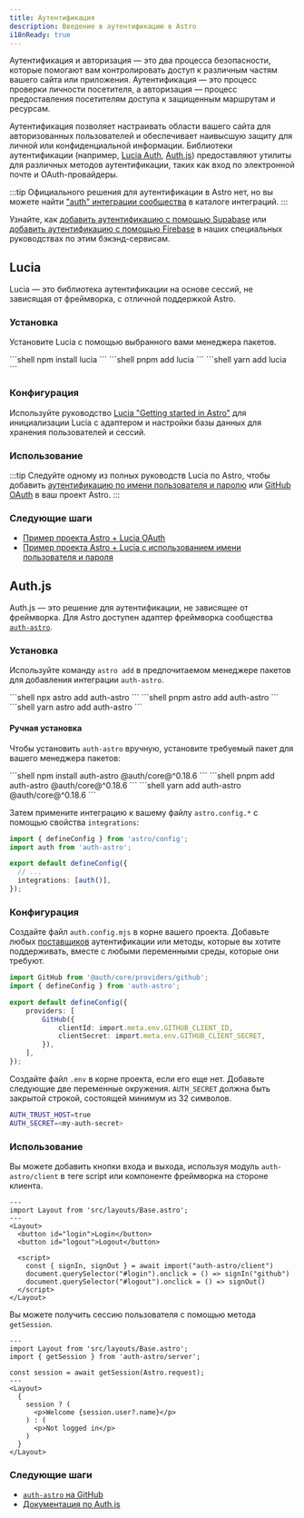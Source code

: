 ```yaml
---
title: Аутентификация
description: Введение в аутентификацию в Astro
i18nReady: true
---
```



Аутентификация и авторизация — это два процесса безопасности, которые помогают вам контролировать доступ к различным частям вашего сайта или приложения. Аутентификация — это процесс проверки личности посетителя, а авторизация — процесс предоставления посетителям доступа к защищенным маршрутам и ресурсам.

Аутентификация позволяет настраивать области вашего сайта для авторизованных пользователей и обеспечивает наивысшую защиту для личной или конфиденциальной информации. Библиотеки аутентификации (например, [Lucia Auth](https://lucia-auth.com/), [Auth.js](https://authjs.dev/)) предоставляют утилиты для различных методов аутентификации, таких как вход по электронной почте и OAuth-провайдеры.

:::tip
Официального решения для аутентификации в Astro нет, но вы можете найти ["auth" интеграции сообщества](https://astro.build/integrations/?search=auth) в каталоге интеграций.
:::

<ReadMore>Узнайте, как [добавить аутентификацию с помощью Supabase](/ru/guides/backend/supabase/#добавление-аутентификации-с-помощью-supabase) или [добавить аутентификацию с помощью Firebase](/ru/guides/backend/google-firebase/#добавление-аутентификации-с-помощью-firebase) в наших специальных руководствах по этим бэкэнд-сервисам.</ReadMore>

## Lucia

Lucia — это библиотека аутентификации на основе сессий, не зависящая от фреймворка, с отличной поддержкой Astro.

### Установка

Установите Lucia с помощью выбранного вами менеджера пакетов.

<PackageManagerTabs>
  <Fragment slot="npm">
  ```shell
  npm install lucia
  ```
  </Fragment>
  <Fragment slot="pnpm">
  ```shell
  pnpm add lucia
  ```
  </Fragment>
  <Fragment slot="yarn">
  ```shell
  yarn add lucia
  ```
  </Fragment>
</PackageManagerTabs>

### Конфигурация

Используйте руководство [Lucia "Getting started in Astro"](https://lucia-auth.com/getting-started/astro) для инициализации Lucia с адаптером и настройки базы данных для хранения пользователей и сессий.

### Использование

:::tip
Следуйте одному из полных руководств Lucia по Astro, чтобы добавить [аутентификацию по имени пользователя и паролю](https://lucia-auth.com/tutorials/username-and-password/astro) или [GitHub OAuth](https://lucia-auth.com/tutorials/github-oauth/astro) в ваш проект Astro.
:::

### Следующие шаги

- [Пример проекта Astro + Lucia OAuth](https://github.com/lucia-auth/examples/tree/main/astro/github-oauth)
- [Пример проекта Astro + Lucia с использованием имени пользователя и пароля](https://github.com/lucia-auth/examples/tree/main/astro/username-and-password)

## Auth.js

Auth.js — это решение для аутентификации, не зависящее от фреймворка. Для Astro доступен адаптер фреймворка сообщества [`auth-astro`](https://www.npmjs.com/package/auth-astro).

### Установка

Используйте команду `astro add` в предпочитаемом менеджере пакетов для добавления интеграции `auth-astro`.

<PackageManagerTabs>
  <Fragment slot="npm">
  ```shell
  npx astro add auth-astro
  ```
  </Fragment>
  <Fragment slot="pnpm">
  ```shell
  pnpm astro add auth-astro
  ```
  </Fragment>
  <Fragment slot="yarn">
  ```shell
  yarn astro add auth-astro
  ```
  </Fragment>
</PackageManagerTabs>

#### Ручная установка

Чтобы установить `auth-astro` вручную, установите требуемый пакет для вашего менеджера пакетов:

<PackageManagerTabs>
  <Fragment slot="npm">
  ```shell
  npm install auth-astro @auth/core@^0.18.6
  ```
  </Fragment>
  <Fragment slot="pnpm">
  ```shell
  pnpm add auth-astro @auth/core@^0.18.6
  ```
  </Fragment>
  <Fragment slot="yarn">
  ```shell
  yarn add auth-astro @auth/core@^0.18.6
  ```
  </Fragment>
</PackageManagerTabs>

Затем примените интеграцию к вашему файлу `astro.config.*` с помощью свойства `integrations`:

```ts title="astro.config.mjs" ins={2,6}
import { defineConfig } from 'astro/config';
import auth from 'auth-astro';

export default defineConfig({
  // ...
  integrations: [auth()],
});
```

### Конфигурация

Создайте файл `auth.config.mjs` в корне вашего проекта. Добавьте любых [поставщиков](https://authjs.dev/getting-started/providers) аутентификации или методы, которые вы хотите поддерживать, вместе с любыми переменными среды, которые они требуют.

```ts title="auth.config.mjs"
import GitHub from '@auth/core/providers/github';
import { defineConfig } from 'auth-astro';

export default defineConfig({
	providers: [
		GitHub({
			clientId: import.meta.env.GITHUB_CLIENT_ID,
			clientSecret: import.meta.env.GITHUB_CLIENT_SECRET,
		}),
	],
});
```

Создайте файл `.env` в корне проекта, если его еще нет. Добавьте следующие две переменные окружения. `AUTH_SECRET` должна быть закрытой строкой, состоящей минимум из 32 символов.

```sh title=".env"
AUTH_TRUST_HOST=true
AUTH_SECRET=<my-auth-secret>
```

### Использование

Вы можете добавить кнопки входа и выхода, используя модуль `auth-astro/client` в теге script или компоненте фреймворка на стороне клиента.

```astro title="src/pages/index.astro" {9}
---
import Layout from 'src/layouts/Base.astro';
---
<Layout>
  <button id="login">Login</button>
  <button id="logout">Logout</button>

  <script>
    const { signIn, signOut } = await import("auth-astro/client")
    document.querySelector("#login").onclick = () => signIn("github")
    document.querySelector("#logout").onclick = () => signOut()
  </script>
</Layout>
```

Вы можете получить сессию пользователя с помощью метода `getSession`.

```astro title="src/pages/index.astro" {3,5}
---
import Layout from 'src/layouts/Base.astro';
import { getSession } from 'auth-astro/server';

const session = await getSession(Astro.request);
---
<Layout>
  {
    session ? (
      <p>Welcome {session.user?.name}</p>
    ) : (
      <p>Not logged in</p>
    )
  }
</Layout>
```

### Следующие шаги

- [`auth-astro` на GitHub](https://github.com/nowaythatworked/auth-astro?tab=readme-ov-file#auth-astro)
- [Документация по Auth.js](https://authjs.dev/)
